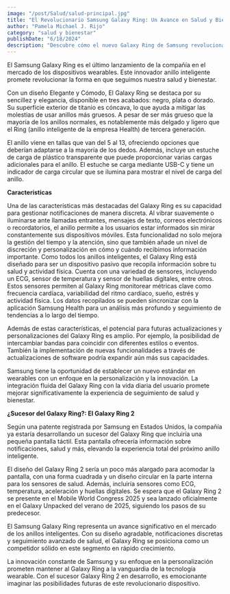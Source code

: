 ```yaml
---
image: "/post/Salud/salud-principal.jpg"
title: "El Revolucionario Samsung Galaxy Ring: Un Avance en Salud y Bienestar"
author: "Pamela Michael J. Rijo"
category: "salud y bienestar"
publishDate: "6/18/2024"
description: "Descubre cómo el nuevo Galaxy Ring de Samsung revoluciona la salud al integrarse perfectamente con tu vida diaria."
---
```


<ImageMDX
  src="/post/Salud/salud1png.png"
  alt="salud"
  width={800}
  height={400}
/>

<Parrafo>
El Samsung Galaxy Ring es el último lanzamiento de la compañía en el mercado de los
dispositivos wearables. Este innovador anillo inteligente promete revolucionar la forma en que seguimos nuestra salud y bienestar.

Con un diseño Elegante y Cómodo, El Galaxy Ring se destaca por su sencillez y elegancia,
disponible en tres acabados: negro, plata o dorado. Su superficie exterior de titanio es cóncava, lo que ayuda a mitigar las molestias de usar anillos más gruesos. A pesar de ser más grueso que la mayoría de los anillos normales, es notablemente más delgado y ligero que el Ring (anillo inteligente de la empresa Health) de tercera generación.

</Parrafo>

<ImageMDX src="/post/Salud/salud2.jpg" alt="salud" width={800} height={400} />

<Parrafo>
  El anillo viene en tallas que van del 5 al 13, ofreciendo opciones que
  deberían adaptarse a la mayoría de los dedos. Además, incluye un estuche de
  carga de plástico transparente que puede proporcionar varias cargas
  adicionales para el anillo. El estuche se carga mediante USB-C y tiene un
  indicador de carga circular que se ilumina para mostrar el nivel de carga del
  anillo.
</Parrafo>

<ImageMDX src="/post/Salud/salud3.jpg" alt="salud" width={800} height={400} />

<SubSeccion> **Caracteristicas** </SubSeccion>

<Parrafo>
  Una de las características más destacadas del Galaxy Ring es su capacidad para
  gestionar notificaciones de manera discreta. Al vibrar suavemente o iluminarse
  ante llamadas entrantes, mensajes de texto, correos electrónicos o
  recordatorios, el anillo permite a los usuarios estar informados sin mirar
  constantemente sus dispositivos móviles. Esta funcionalidad no solo mejora la
  gestión del tiempo y la atención, sino que también añade un nivel de
  discreción y personalización en cómo y cuándo recibimos información
  importante.
</Parrafo>

<Parrafo>
Como todos los anillos inteligentes, el Galaxy Ring está diseñado para ser un dispositivo pasivo que recopila información sobre tu salud y actividad física. Cuenta con una variedad de sensores, incluyendo un ECG, sensor de temperatura y sensor de huellas digitales, entre
otros. Estos sensores permiten al Galaxy Ring monitorear métricas clave como frecuencia
cardíaca, variabilidad del ritmo cardíaco, sueño, estrés y actividad física. Los datos recopilados se pueden sincronizar con la aplicación Samsung Health para un análisis más profundo y seguimiento de tendencias a lo largo del tiempo.

Además de estas características, el potencial para futuras actualizaciones y personalizaciones del Galaxy Ring es amplio. Por ejemplo, la posibilidad de intercambiar bandas para coincidir con diferentes estilos o eventos. También la implementación de nuevas funcionalidades a través de actualizaciones de software podría expandir aún más sus capacidades.

Samsung tiene la oportunidad de establecer un nuevo estándar en wearables con un enfoque
en la personalización y la innovación. La integración fluida del Galaxy Ring con la vida diaria del usuario promete mejorar significativamente la experiencia de seguimiento de salud y bienestar.

</Parrafo>

<Divider />

<SubSeccion> **¿Sucesor del Galaxy Ring?: El Galaxy Ring 2** </SubSeccion>

<ImageMDX src="/post/Salud/salud5.jpg" alt="salud" width={800} height={400} />

<Parrafo>
Según una patente registrada por Samsung en Estados Unidos, la compañía ya estaría
desarrollando un sucesor del Galaxy Ring que incluiría una pequeña pantalla táctil. Esta pantalla ofrecería información sobre notificaciones, salud y más, elevando la experiencia total del próximo anillo inteligente.

El diseño del Galaxy Ring 2 sería un poco más alargado para acomodar la pantalla, con una forma cuadrada y un diseño circular en la parte interna para los sensores de salud. Además, incluiría sensores como ECG, temperatura, aceleración y huellas digitales. Se espera que el Galaxy Ring 2 se presente en el Mobile World Congress 2025 y sea lanzado oficialmente en el Galaxy Unpacked del verano de 2025, siguiendo los pasos de su predecesor.

El Samsung Galaxy Ring representa un avance significativo en el mercado de los anillos
inteligentes. Con su diseño agradable, notificaciones discretas y seguimiento
avanzado de salud, el Galaxy Ring se posiciona como un competidor sólido en este segmento en rápido crecimiento.

La innovación constante de Samsung y su enfoque en la personalización prometen mantener al Galaxy Ring a la vanguardia de la tecnología wearable. Con el sucesor Galaxy Ring 2 en
desarrollo, es emocionante imaginar las posibilidades futuras de este revolucionario dispositivo.

</Parrafo>

<ImageMDX
  src="/post/Salud/salud5.jpg"
  alt="software"
  width={800}
  height={400}
/>
